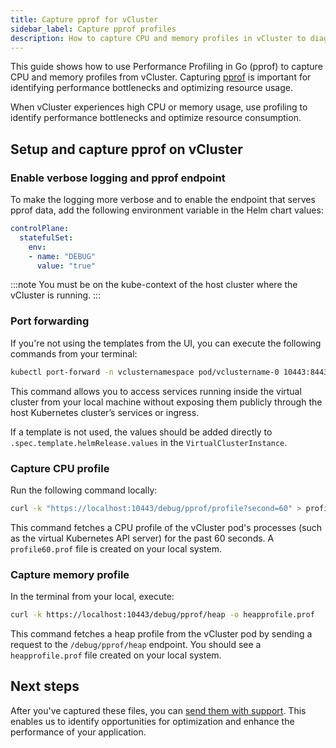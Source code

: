 ```yaml
---
title: Capture pprof for vCluster 
sidebar_label: Capture pprof profiles
description: How to capture CPU and memory profiles in vCluster to diagnose performance issues.
---
```


This guide shows how to use Performance Profiling in Go (pprof) to capture CPU and memory profiles from vCluster. Capturing [pprof](https://github.com/google/pprof) is important for identifying performance bottlenecks and optimizing resource usage. 

When vCluster experiences high CPU or memory usage, use profiling to identify performance bottlenecks and optimize resource consumption.

## Setup and capture pprof on vCluster 

### Enable verbose logging and pprof endpoint

To make the logging more verbose and to enable the endpoint that serves pprof data, add the following environment variable in the Helm chart values:

```yaml
controlPlane:
  statefulSet:
    env:
    - name: "DEBUG"
      value: "true"
```

:::note
You must be on the kube-context of the host cluster where the vCluster is running. 
:::

### Port forwarding

If you're not using the templates from the UI, you can execute the following commands from your terminal:

```bash
kubectl port-forward -n vclusternamespace pod/vclustername-0 10443:8443
```

This command allows you to access services running inside the virtual cluster from your local machine without exposing them publicly through the host Kubernetes cluster’s services or ingress.

If a template is not used, the values should be added directly to `.spec.template.helmRelease.values` in the `VirtualClusterInstance`.

### Capture CPU profile

Run the following command locally:

```sh
curl -k "https://localhost:10443/debug/pprof/profile?second=60" > profile60.prof
```

This command fetches a CPU profile of the vCluster pod's processes (such as the virtual Kubernetes API server) for the past 60 seconds. A `profile60.prof` file is created on your local system.

### Capture memory profile

In the terminal from your local, execute:

```sh
curl -k https://localhost:10443/debug/pprof/heap -o heapprofile.prof
```

This command fetches a heap profile from the vCluster pod by sending a request to the `/debug/pprof/heap` endpoint. You should see a `heapprofile.prof` file created on your local system.


## Next steps

After you've captured these files, you can [send them with support](https://loft-sh.slack.com/). This enables us to identify opportunities for optimization and enhance the performance of your application.
